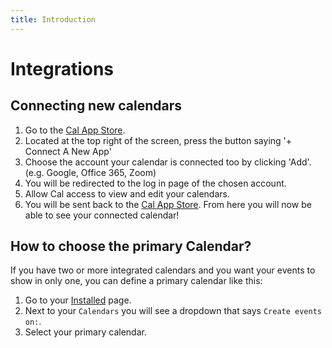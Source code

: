 ```yaml
---
title: Introduction
---
```


# Integrations

## Connecting new calendars
1. Go to the [Cal App Store](https://calendar.dbeedata.com/apps).
2. Located at the top right of the screen, press the button saying '+ Connect A New App'
3. Choose the account your calendar is connected too by clicking 'Add'. (e.g. Google, Office 365, Zoom)
4. You will be redirected to the log in page of the chosen account.
5. Allow Cal access to view and edit your calendars.
6. You will be sent back to the [Cal App Store](https://calendar.dbeedata.com/apps/installed). From here you will now be able to see your connected calendar!

## How to choose the primary Calendar?

If you have two or more integrated calendars and you want your events to show in only one, you can define a primary calendar like this:

1. Go to your [Installed](https://calendar.dbeedata.com/apps/installed) page.
2. Next to your `Calendars` you will see a dropdown that says `Create events on:`.
3. Select your primary calendar.
